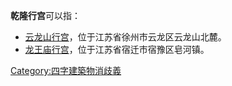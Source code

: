 '''乾隆行宫'''可以指：
* [[云龙山行宫|云龙山行宫]]，位于江苏省徐州市云龙区云龙山北麓。
* [[龙王庙行宫|龙王庙行宫]]，位于江苏省宿迁市宿豫区皂河镇。
{{disambiguation}}
[[Category:四字建築物消歧義|Category:四字建築物消歧義]]